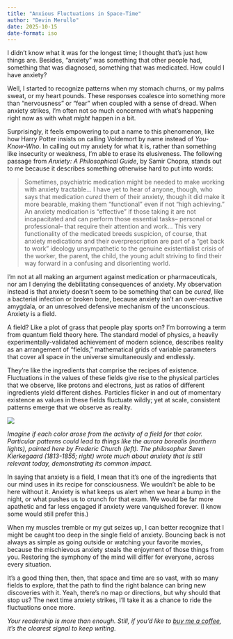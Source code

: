 ```yaml
---
title: "Anxious Fluctuations in Space-Time"
author: "Devin Merullo"
date: 2025-10-15
date-format: iso
---
```


I didn't know what it was for the longest time; I thought that's just how things are. Besides, "anxiety" was something that other people had, something that was diagnosed, something that was medicated. How could I have anxiety?

Well, I started to recognize patterns when my stomach churns, or my palms sweat, or my heart pounds. These responses coalesce into something more than "nervousness" or "fear" when coupled with a sense of dread. When anxiety strikes, I'm often not so much concerned with what's happening right now as with what *might* happen in a bit. 

Surprisingly, it feels empowering to put a name to this phenomenon, like how Harry Potter insists on calling Voldemort by name instead of *You-Know-Who*. In calling out my anxiety for what it is, rather than something like insecurity or weakness, I'm able to erase its elusiveness. The following passage from *Anxiety: A Philosophical Guide*, by Samir Chopra, stands out to me because it describes something otherwise hard to put into words:

> Sometimes, psychiatric medication might be needed to make working with anxiety tractable... I have yet to hear of anyone, though, who says that medication *cured* them of their anxiety, though it did make it more bearable, making them "functional" even if not "high achieving." An anxiety medication is "effective" if those taking it are not incapacitated and can perform those essential tasks-- personal or professional-- that require their attention and work... This very functionality of the medicated breeds suspicion, of course, that anxiety medications and their overprescription are part of a "get back to work" ideology unsympathetic to the genuine existentialist crisis of the worker, the parent, the child, the young adult striving to find their way forward in a confusing and disorienting world.

I'm not at all making an argument against medication or pharmaceuticals, nor am I denying the debilitating consequences of anxiety. My observation instead is that anxiety doesn't seem to be something that can be *cured*, like a bacterial infection or broken bone, because anxiety isn't an over-reactive amygdala, or an unresolved defensive mechanism of the unconscious. Anxiety is a field. 

A field? Like a plot of grass that people play sports on? I'm borrowing a term from quantum field theory here. The standard model of physics, a heavily experimentally-validated achievement of modern science, describes reality as an arrangement of "fields," mathematical grids of variable parameters that cover all space in the universe simultaneously and endlessly. 

They're like the ingredients that comprise the recipes of existence. Fluctuations in the values of these fields give rise to the physical particles that we observe, like protons and electrons, just as ratios of different ingredients yield different dishes. Particles flicker in and out of momentary existence as values in these fields fluctuate wildly; yet at scale, consistent patterns emerge that we observe as reality.

![](files/anxiety.png){fig-align="center"}

*Imagine if each color arose from the activity of a field for that color. Particular patterns could lead to things like the aurora borealis (northern lights), painted here by Frederic Church (left). The philosopher Søren Kierkegaard (1813-1855; right) wrote much about anxiety that is still relevant today, demonstrating its common impact.*

In saying that anxiety is a field, I mean that it's one of the ingredients that our mind uses in its recipe for consciousness. We wouldn't be able to be here without it. Anxiety is what keeps us alert when we hear a bump in the night, or what pushes us to crunch for that exam. We would be far more apathetic and far less engaged if anxiety were vanquished forever. (I know some would still prefer this.) 

When my muscles tremble or my gut seizes up, I can better recognize that I might be caught too deep in the single field of anxiety. Bouncing back is not always as simple as going outside or watching your favorite movies, because the mischievous anxiety steals the enjoyment of those things from you. Restoring the symphony of the mind will differ for everyone, across every situation. 

It's a good thing then, then, that space and time are so vast, with so many fields to explore, that the path to find the right balance can bring new discoveries with it. Yeah, there's no map or directions, but why should that stop us? The next time anxiety strikes, I'll take it as a chance to ride the fluctuations once more.
 
 *Your readership is more than enough. Still, if you'd like to [buy me a coffee](https://buymeacoffee.com/dmerullo){target="_blank"}, it’s the clearest signal to keep writing.*